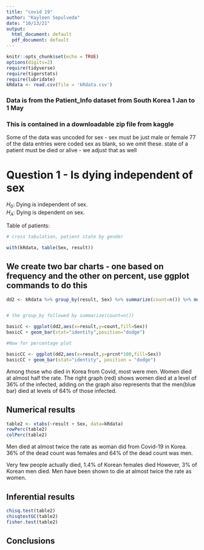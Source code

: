 ```yaml
---
title: "covid 19"
author: "Kayleen Sepulveda"
date: "10/13/21"
output:
  html_document: default
  pdf_document: default
---
```


```r
knitr::opts_chunk$set(echo = TRUE)
options(digits=2)
require(tidyverse)
require(tigerstats)
require(lubridate)
kRdata <- read.csv(file = 'kRdata.csv')
```
### Data is from the Patient_Info dataset from South Korea 1 Jan to 1 May 
### This is contained in a downloadable zip file from kaggle

Some of the data was uncoded for sex - sex must be just male or female
77 of the data entries were coded sex  as blank, so we omit these.
state of a patient must be died or alive - we adjust that as well   
  
# Question 1 - Is dying independent of sex

$H_0$: Dying is independent of sex.     
$H_A$: Dying is dependent on sex.     




Table of patients:
```r

# cross tabulation, patient state by gender

with(kRdata, table(Sex, result))

```

## We create two bar charts - one based on frequency and the other on percent, use ggplot commands to do this


```r
dd2 <- kRdata %>% group_by(result, Sex) %>% summarize(count=n()) %>% mutate(prcnt=count/sum(count))


# the group_by followed by summarize(count=n())

basicC <- ggplot(dd2,aes(x=result,y=count,fill=Sex))
basicC + geom_bar(stat="identity",position="dodge")

#Now for percentage plot

basicCC <- ggplot(dd2,aes(x=result,y=prcnt*100,fill=Sex)) 
basicCC + geom_bar(stat="identity", position = "dodge")
```

Among those who died in Korea from Covid, most were men. Women died at almost half the rate. The right graph (red) shows women died at a level of 36% of the infected, adding on the graph also represents that the men(blue bar) died at levels of 64% of those infected.  





  
## Numerical results


```r
table2 <- xtabs(~result + Sex, data=kRdata)
rowPerc(table2)
colPerc(table2)
```

Men died at almost twice the rate as woman did from Covid-19 in Korea. 36% of the dead count was females and 64% of the dead count was men.   

Very few people actually died, 1.4% of Korean females died However, 3% of Korean men died. Men have been shown to die at almost twice the rate as women.  




## Inferential results 

```r
chisq.test(table2)
chisqtestGC(table2)
fisher.test(table2)
```






## Conclusions

